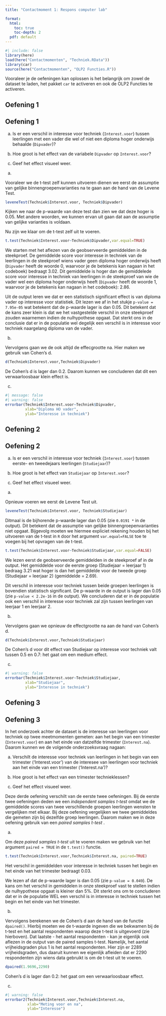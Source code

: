 ```yaml
---
title: "Contactmoment 1: Respons computer lab"

format: 
  html: 
    toc: true
    toc-depth: 2
  pdf: default
---
```


```r
#| include: false
library(here)
load(here("Contactmomenten", "Techniek.RData"))
library(car)
source(here("Contactmomenten", "OLP2 Functies.R"))
```

::: {.callout-important}
Vooraleer je de oefeningen kan oplossen is het belangrijk om zowel de dataset te laden, het pakket `car` te activeren en ook de OLP2 Functies te activeren. 
:::

## Oefening 1

::: {.callout-tip icon=false}
## <i class="bi bi-journal-richtext"></i> Oefening 1

(a) Is er een verschil in interesse voor techniek (`Interest.voor`) tussen leerlingen met een vader die wel of niet een diploma hoger onderwijs behaalde (`Dipvader`)?

(b) Hoe groot is het effect van de variabele `Dipvader` op `Interest.voor`?

(c) Geef het effect visueel weer.
:::

(a) 

Vooraleer we de t-test zelf kunnen uitvoeren dienen we eerst de assumptie van gelijke binnengroepenvarianties na te gaan aan de hand van de Levene Test.

```r
leveneTest(Techniek$Interest.voor, Techniek$Dipvader)
```
Kijken we naar de p-waarde van deze test dan zien we dat deze hoger is 0.05. Met andere woorden, we kunnen ervan uit gaan dat aan de assumptie van gelijke varianties is voldaan. 

Nu zijn we klaar om de t-test zelf uit te voeren.

```r
t.test(Techniek$Interest.voor~Techniek$Dipvader,var.equal=TRUE)
```
We starten met het aflezen van de geobserveerde gemiddelden in de steekproef. De gemiddelde score voor interesse in techniek van de leerlingen in de steekproef wiens vader geen diploma hoger onderwijs heeft (`Dipvader` heeft de woorde 0, waarvoor je de betekenis kan nagaan in het codeboek) bedraagt 3.02. Dit gemiddelde is hoger dan de gemiddelede score voor interesse in techniek van leerlingen in de steekproef van wie de vader wel een diploma hoger onderwijs heeft (`Dipvader` heeft de woorde 1, waarvoor je de betekenis kan nagaan in het codeboek): 2.86.

Uit de output leren we dat er een statistisch significant effect is van diploma vader op interesse voor statistiek. Dit lezen we af in het stukje `p-value = 7.95e-05` wat betekent dat de p-waarde lager is dan 0.05. Dit betekent dat de kans zeer klein is dat we het vastgestelde verschil in onze steekproef zouden waarnemen indien de nulhypothese opgaat. Dat sterkt ons in de conclusie dat er in de populatie wel degelijk een verschil is in interesse voor techniek naargelang diploma van de vader.

(b) 

Vervolgens gaan we de ook altijd de effecgrootte na. Hier maken we gebruik van Cohen's d. 

```r
d(Techniek$Interest.voor,Techniek$Dipvader)
```

De Cohen's d is lager dan 0.2. Daarom kunnen we concluderen dat dit een verwaarloosbaar klein effect is.


(c)

```r
#| message: false
#| warning: false
errorbar(Techniek$Interest.voor~Techniek$Dipvader,
         xlab="Diploma HO vader",
         ylab="Interesse in techniek")
```

## Oefening 2

::: {.callout-tip icon=false}
## <i class="bi bi-journal-richtext"></i> Oefening 2

(a) Is er een verschil in interesse voor techniek (`Interest.voor`) tussen eerste- en tweedejaars leerlingen (`Studiejaar`)?

(b) Hoe groot is het effect van `Studiejaar` op `Interest.voor`?

(c) Geef het effect visueel weer.
:::

(a)

Opnieuw voeren we eerst de Levene Test uit.

```r
leveneTest(Techniek$Interest.voor, Techniek$Studiejaar)
```

Ditmaal is de bijhorende p-waarde lager dan 0.05 (zie `0.0191 *` in de output). Dit betekent dat de assumptie van gelijke binnengroepenvarianties niet opgaat. Bijgevolg moeten we hiermee expliciet rekening houden bij het uitvoeren van de t-test in `R` door het argument `var.equal=FALSE` toe te voegen bij het opvragen van de t-test. 

```r
t.test(Techniek$Interest.voor~Techniek$Studiejaar,var.equal=FALSE)
```
We lezen eerst de geobserveerde gemiddelden in de steekproef af in de output. Het gemiddelde voor de eerste groep (Studiejaar = leerjaar 1) bedraag 3.21 wat hoger is dan het gemiddelde voor de tweede groep (Studiejaar = leerjaar 2) (gemiddelde = 2.69).

Dit verschil in interesse voor techniek tussen beide groepen leerlingen is bovendien statistisch significant. De p-waarde in de output is lager dan 0.05 (zie `p-value < 2.2e-16` in de output). We concluderen dat er in de populatie ook een verschil in interesse voor techniek zal zijn tussen leerlingen van leerjaar 1 en leerjaar 2.

(b)

Vervolgens gaan we opnieuw de effectgrootte na aan de hand van Cohen's d.

```r
d(Techniek$Interest.voor,Techniek$Studiejaar)
```

De Cohen's d voor dit effect van Studiejaar op interesse voor techniek valt tussen 0.5 en 0.7: het gaat om een medium effect.

(c)

```r
#| warning: false
errorbar(Techniek$Interest.voor~Techniek$Studiejaar,
         xlab="Studiejaar",
         ylab="Interesse in techniek")
```

## Oefening 3

::: {.callout-tip icon=false}
## <i class="bi bi-journal-richtext"></i> Oefening 3

In het onderzoek achter de dataset is de interesse van leerlingen voor techniek op twee meetmomenten gemeten: aan het begin van een trimester (`Interest.voor`) en aan het einde van datzelfde trimester (`Interest.na`). Daarom kunnen we de volgende onderzoeksvraag nagaan:

(a) Verschilt de interesse voor techniek van leerlingen in het begin van een trimester (‘Interest.voor’) van de interesee van leerlingen voor techniek aan het einde van een trimester (‘Interest.na’)?

(b) Hoe groot is het effect van een trimester technieklessen?

(c) Geef het effect visueel weer.
:::

Deze derde oefening verschilt van de eerste twee oefeningen. Bij de eerste twee oefeningen deden we een *independent samples t-test* omdat we de gemiddelde scores van twee verschillende groepen leerlingen wensten te vergelijken met elkaar. Bij deze oefening vergelijken we twee gemiddeldes die gemeten zijn bij dezelfde groep leerlingen. Daarom maken we in deze oefening gebruik van een *paired samples t-test* .

(a)

Om deze *paired samples t-test* uit te voeren maken we gebruik van het argument `paired = TRUE` in de `t.test()` functie.

```r
t.test(Techniek$Interest.voor,Techniek$Interest.na, paired=TRUE)
```

Het verschil in gemiddelden voor interesse in techniek tussen het begin en het einde van het trimester bedraagt 0.03. 

We lezen af dat de p-waarde lager is dan 0.05 (zie `p-value = 0.049`). De kans om het verschil in gemiddelen in onze steekproef vast te stellen indien de nulhypothese opgaat is kleiner dan 5%. Dit sterkt ons om te concluderen dat er in de populatie WEL een verschil is in interesse in techniek tussen het begin en het einde van het trimester.

(b) 

Vervolgens berekenen we de Cohen's d aan de hand van de functie `dpaired()`. Hierbij moeten we de t-waarde ingeven die we bekwamen bij de t-test en het aantal respondenten waarop deze t-test is uitgevoerd (zie hierboven). Dat laatste - het aantal respondenten - kan je eigenlijk ook aflezen in de output van de paired samples t-test. Namelijk, het aantal vrijheidsgraden plus 1 is het aantal respondenten. Hier zijn er 2289 vrijheidsgraden, dus daaruit kunnen we eigenlijk afleiden dat er 2290 respondenten zijn wiens data gebruikt is om de t-test uit te voeren.

```r
dpaired(1.9696,2290)
```

Cohen's d is lager dan 0.2: het gaat om een verwaarloosbaar effect.

(c)

```r
#| warning: false
errorbar2(Techniek$Interest.voor,Techniek$Interest.na,
          xlab="Meting voor en na",
          ylab="Interesse")
```

